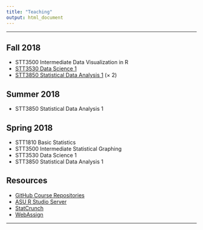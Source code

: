 ```yaml
---
title: "Teaching"
output: html_document
---
```


<hr>

## Fall 2018

* STT3500 Intermediate Data Visualization in R
* [STT3530 Data Science 1](https://stat-jet-asu.github.io/DataScience1/) 
* [STT3850 Statistical Data Analysis 1](https://stat-jet-asu.github.io/StatisticalDataAnalysis1/) (&times; 2)

## Summer 2018

* STT3850 Statistical Data Analysis 1

## Spring 2018

* STT1810 Basic Statistics
* STT3500 Intermediate Statistical Graphing
* STT3530 Data Science 1
* STT3850 Statistical Data Analysis 1

## Resources

* [GitHub Course Repositories](https://github.com/STAT-JET-ASU)
* [ASU R Studio Server](https://mathr.math.appstate.edu)
* [StatCrunch](https://www.statcrunch.com/)
* [WebAssign](https://www.webassign.com/)

<hr>